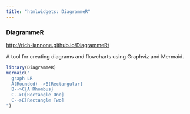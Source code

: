 ```yaml
---
title: "htmlwidgets: DiagrammeR"
---
```


### DiagrammeR
<http://rich-iannone.github.io/DiagrammeR/>

A tool for creating diagrams and flowcharts using Graphviz and Mermaid.

```r
library(DiagrammeR)
mermaid("
  graph LR
  A(Rounded)-->B[Rectangular]
  B-->C{A Rhombus}
  C-->D[Rectangle One]
  C-->E[Rectangle Two]
")
```


